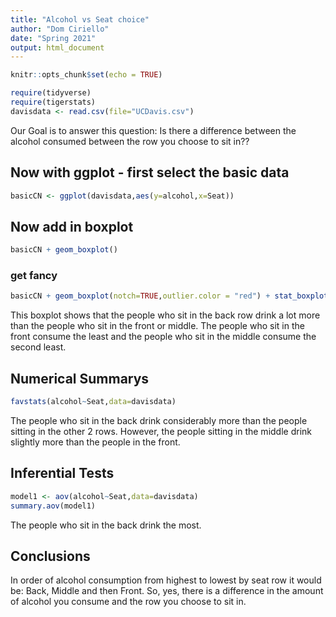 ```yaml
---
title: "Alcohol vs Seat choice"
author: "Dom Ciriello"
date: "Spring 2021"
output: html_document
---
```


```r
knitr::opts_chunk$set(echo = TRUE)
```

```r
require(tidyverse)
require(tigerstats)
davisdata <- read.csv(file="UCDavis.csv")
```
  Our Goal is to answer this question: Is there a difference between the alcohol consumed between the row you choose to sit in??

## Now with ggplot - first select the basic data

```r
basicCN <- ggplot(davisdata,aes(y=alcohol,x=Seat))
```
## Now add in boxplot

```r
basicCN + geom_boxplot()
```
  
  
### get fancy  

```r
basicCN + geom_boxplot(notch=TRUE,outlier.color = "red") + stat_boxplot(geom ='errorbar') + labs(title="Fancy notch boxplot \n with 2 lines")
```
  
This boxplot shows that the people who sit in the back row drink a lot more than the people who sit in the front or middle. The people who sit in the front consume the least and the people who sit in the middle consume the second least.

## Numerical Summarys 

```r
favstats(alcohol~Seat,data=davisdata)
```
  
The people who sit in the back drink considerably more than the people sitting in the other 2 rows. However, the people sitting in the middle drink slightly more than the people in the front.

## Inferential Tests

```r
model1 <- aov(alcohol~Seat,data=davisdata)
summary.aov(model1)
```
  
The people who sit in the back drink the most.

## Conclusions

In order of alcohol consumption from highest to lowest by seat row it would be: Back, Middle and then Front. So, yes, there is a difference in the amount of alcohol you consume and the row you choose to sit in.

